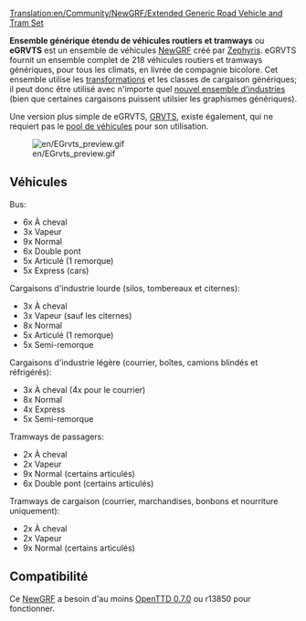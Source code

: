 [[Translation:en/Community/NewGRF/Extended Generic Road Vehicle and Tram Set]]


{{fr/Ensemble newgrf|Nom=Ensemble générique étendu de véhicules routiers et tramways
|Image=en/EGRVTS preview.png
|Download=http://www.tt-forums.net/viewtopic.php?f=26&t=33415
|Discussion=http://www.tt-forums.net/viewtopic.php?f=26&t=33415
|Homepage=http://www.tt-forums.net/viewtopic.php?f=26&t=33415
}}
'''Ensemble générique étendu de véhicules routiers et tramways''' ou '''eGRVTS''' est un ensemble de véhicules [[fr/Manual/NewGRF|NewGRF]] créé par [[en/Zephyris|Zephyris]]. eGRVTS fournit un ensemble complet de 218 véhicules routiers et tramways génériques, pour tous les climats, en livrée de compagnie bicolore. Cet ensemble utilise les [[fr/Manual/Transformation|transformations]] et les classes de cargaison génériques; il peut donc être utilisé avec n'importe quel [[fr/Archive/Manual/Industries NewGRF|nouvel ensemble d'industries]] (bien que certaines cargaisons puissent utilsier les graphismes génériques).

Une version plus simple de eGRVTS, [[fr/Community/NewGRF/Ensemble générique de véhicules routiers et tramways|GRVTS]], existe également, qui ne requiert pas le [[fr/Pool de véhicules|pool de véhicules]] pour son utilisation.

[[File:en/EGrvts preview.gif|center]]

==Véhicules==
Bus:
*6x À cheval
*3x Vapeur
*9x Normal
*6x Double pont
*5x Articulé (1 remorque)
*5x Express (cars)

Cargaisons d'industrie lourde (silos, tombereaux et citernes):
*3x À cheval
*3x Vapeur (sauf les citernes)
*8x Normal
*5x Articulé (1 remorque)
*5x Semi-remorque

Cargaisons d'industrie légère (courrier, boîtes, camions blindés et réfrigérés):
*3x À cheval (4x pour le courrier)
*8x Normal
*4x Express
*5x Semi-remorque

Tramways de passagers:
*2x À cheval
*2x Vapeur
*9x Normal (certains articulés)
*6x Double pont (certains articulés)

Tramways de cargaison (courrier, marchandises, bonbons et nourriture uniquement):
*2x À cheval
*2x Vapeur
*9x Normal (certains articulés)

==Compatibilité==
Ce [[fr/Manual/NewGRF|NewGRF]] a besoin d'au moins [[fr/Archive/OpenTTD/OpenTTD 0.7.0|OpenTTD 0.7.0]] ou r13850 pour fonctionner.
